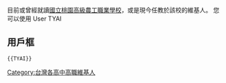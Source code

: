 目前或曾經就讀[[國立桃園高級農工職業學校|國立桃園高級農工職業學校]]，或是現今任教於該校的維基人。
您可以使用
User TYAI

[[Category:台灣各高中高職維基人|Category:台灣各高中高職維基人]]

== 用戶框 ==
 <nowiki>{{TYAI}}</nowiki>